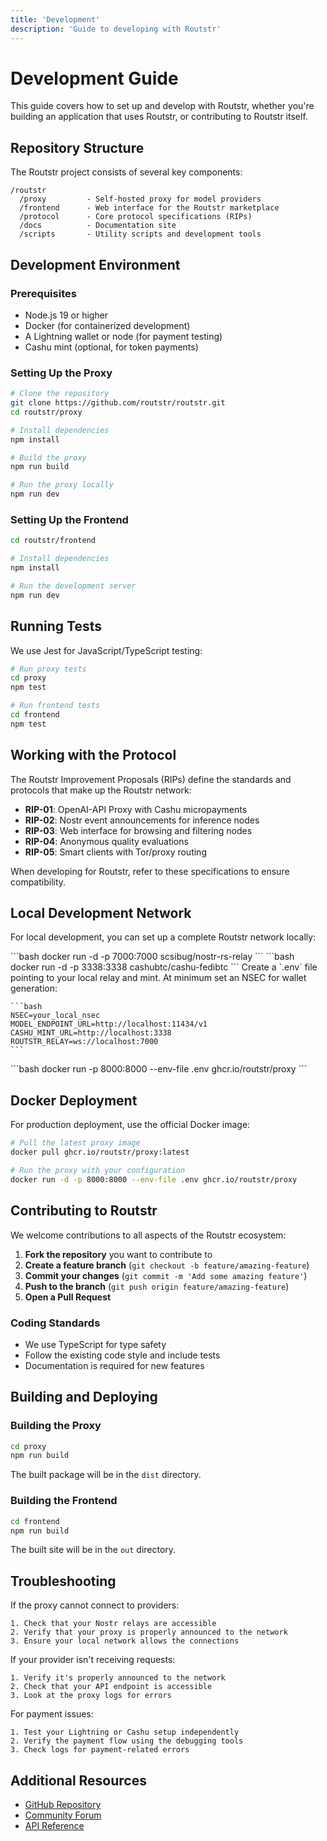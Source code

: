 ```yaml
---
title: 'Development'
description: 'Guide to developing with Routstr'
---
```


# Development Guide

This guide covers how to set up and develop with Routstr, whether you're building an application that uses Routstr, or contributing to Routstr itself.

## Repository Structure

The Routstr project consists of several key components:

```
/routstr
  /proxy         - Self-hosted proxy for model providers
  /frontend      - Web interface for the Routstr marketplace
  /protocol      - Core protocol specifications (RIPs)
  /docs          - Documentation site
  /scripts       - Utility scripts and development tools
```

## Development Environment

### Prerequisites

- Node.js 19 or higher
- Docker (for containerized development)
- A Lightning wallet or node (for payment testing)
- Cashu mint (optional, for token payments)

### Setting Up the Proxy

```bash
# Clone the repository
git clone https://github.com/routstr/routstr.git
cd routstr/proxy

# Install dependencies
npm install

# Build the proxy
npm run build

# Run the proxy locally
npm run dev
```

### Setting Up the Frontend

```bash
cd routstr/frontend

# Install dependencies
npm install

# Run the development server
npm run dev
```

## Running Tests

We use Jest for JavaScript/TypeScript testing:

```bash
# Run proxy tests
cd proxy
npm test

# Run frontend tests
cd frontend
npm test
```

## Working with the Protocol

The Routstr Improvement Proposals (RIPs) define the standards and protocols that make up the Routstr network:

- **RIP-01**: OpenAI-API Proxy with Cashu micropayments
- **RIP-02**: Nostr event announcements for inference nodes
- **RIP-03**: Web interface for browsing and filtering nodes
- **RIP-04**: Anonymous quality evaluations
- **RIP-05**: Smart clients with Tor/proxy routing

When developing for Routstr, refer to these specifications to ensure compatibility.

## Local Development Network

For local development, you can set up a complete Routstr network locally:

<Steps>
  <Step title="Start a local Nostr relay">
    ```bash
    docker run -d -p 7000:7000 scsibug/nostr-rs-relay
    ```
  </Step>
  <Step title="Start a local Cashu mint">
    ```bash
    docker run -d -p 3338:3338 cashubtc/cashu-fedibtc
    ```
  </Step>
  <Step title="Configure a local proxy">
    Create a `.env` file pointing to your local relay and mint. At minimum set an
    NSEC for wallet generation:

    ```bash
    NSEC=your_local_nsec
    MODEL_ENDPOINT_URL=http://localhost:11434/v1
    CASHU_MINT_URL=http://localhost:3338
    ROUTSTR_RELAY=ws://localhost:7000
    ```
  </Step>
  <Step title="Run the proxy">
    ```bash
    docker run -p 8000:8000 --env-file .env ghcr.io/routstr/proxy
    ```
  </Step>
</Steps>

## Docker Deployment

For production deployment, use the official Docker image:

```bash
# Pull the latest proxy image
docker pull ghcr.io/routstr/proxy:latest

# Run the proxy with your configuration
docker run -d -p 8000:8000 --env-file .env ghcr.io/routstr/proxy
```

## Contributing to Routstr

We welcome contributions to all aspects of the Routstr ecosystem:

1. **Fork the repository** you want to contribute to
2. **Create a feature branch** (`git checkout -b feature/amazing-feature`)
3. **Commit your changes** (`git commit -m 'Add some amazing feature'`)
4. **Push to the branch** (`git push origin feature/amazing-feature`)
5. **Open a Pull Request**

### Coding Standards

- We use TypeScript for type safety
- Follow the existing code style and include tests
- Documentation is required for new features

## Building and Deploying

### Building the Proxy

```bash
cd proxy
npm run build
```

The built package will be in the `dist` directory.

### Building the Frontend

```bash
cd frontend
npm run build
```

The built site will be in the `out` directory.

## Troubleshooting

<AccordionGroup>
  <Accordion title="Proxy connection issues">
    If the proxy cannot connect to providers:
    
    1. Check that your Nostr relays are accessible
    2. Verify that your proxy is properly announced to the network
    3. Ensure your local network allows the connections
  </Accordion>
  <Accordion title="Provider not receiving requests">
    If your provider isn't receiving requests:
    
    1. Verify it's properly announced to the network
    2. Check that your API endpoint is accessible
    3. Look at the proxy logs for errors
  </Accordion>
  <Accordion title="Payment problems">
    For payment issues:
    
    1. Test your Lightning or Cashu setup independently
    2. Verify the payment flow using the debugging tools
    3. Check logs for payment-related errors
  </Accordion>
</AccordionGroup>

## Additional Resources

- [GitHub Repository](https://github.com/routstr/routstr)
- [Community Forum](https://t.me/routstr_community)
- [API Reference](/api-reference/introduction)
